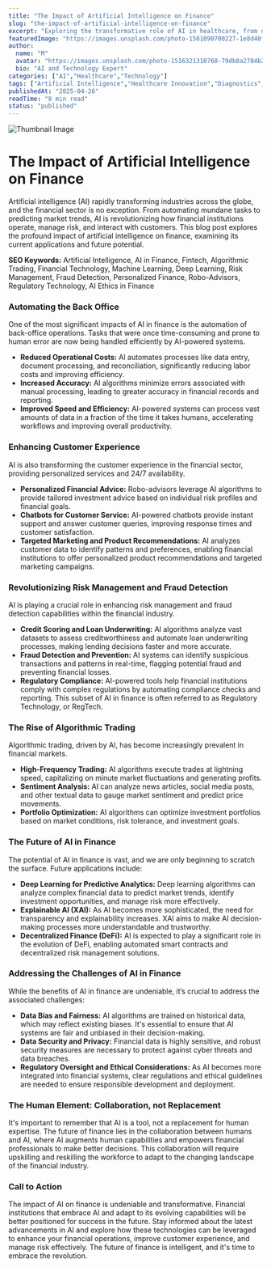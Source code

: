 ```yaml
---
title: "The Impact of Artificial Intelligence on Finance"
slug: "the-impact-of-artificial-intelligence-on-finance"
excerpt: "Exploring the transformative role of AI in healthcare, from diagnostics to drug discovery."
featuredImage: "https://images.unsplash.com/photo-1581090700227-1e8d40f0a436"
author:
  name: "M"
  avatar: "https://images.unsplash.com/photo-1516321310768-79db8a2784b2"
  bio: "AI and Technology Expert"
categories: ["AI","Healthcare","Technology"]
tags: ["Artificial Intelligence","Healthcare Innovation","Diagnostics","Drug Discovery"]
publishedAt: "2025-04-26"
readTime: "8 min read"
status: "published"
---
```

![Thumbnail Image](https://images.unsplash.com/photo-1581090700227-1e8d40f0a436 "AI in Healthcare")

# The Impact of Artificial Intelligence on Finance

Artificial intelligence (AI)  rapidly transforming industries across the globe, and the financial sector is no exception. From automating mundane tasks to predicting market trends, AI is revolutionizing how financial institutions operate, manage risk, and interact with customers. This blog post explores the profound impact of artificial intelligence on finance, examining its current applications and future potential.

**SEO Keywords:** Artificial Intelligence, AI in Finance, Fintech, Algorithmic Trading, Financial Technology, Machine Learning, Deep Learning, Risk Management, Fraud Detection, Personalized Finance, Robo-Advisors, Regulatory Technology, AI Ethics in Finance

### Automating the Back Office

One of the most significant impacts of AI in finance is the automation of back-office operations.  Tasks that were once time-consuming and prone to human error are now being handled efficiently by AI-powered systems.

* **Reduced Operational Costs:** AI automates processes like data entry, document processing, and reconciliation, significantly reducing labor costs and improving efficiency.
* **Increased Accuracy:**  AI algorithms minimize errors associated with manual processing, leading to greater accuracy in financial records and reporting.
* **Improved Speed and Efficiency:** AI-powered systems can process vast amounts of data in a fraction of the time it takes humans, accelerating workflows and improving overall productivity.


### Enhancing Customer Experience

AI is also transforming the customer experience in the financial sector, providing personalized services and 24/7 availability.

* **Personalized Financial Advice:** Robo-advisors leverage AI algorithms to provide tailored investment advice based on individual risk profiles and financial goals.
* **Chatbots for Customer Service:** AI-powered chatbots provide instant support and answer customer queries, improving response times and customer satisfaction.
* **Targeted Marketing and Product Recommendations:** AI analyzes customer data to identify patterns and preferences, enabling financial institutions to offer personalized product recommendations and targeted marketing campaigns.


### Revolutionizing Risk Management and Fraud Detection

AI is playing a crucial role in enhancing risk management and fraud detection capabilities within the financial industry.

* **Credit Scoring and Loan Underwriting:** AI algorithms analyze vast datasets to assess creditworthiness and automate loan underwriting processes, making lending decisions faster and more accurate.
* **Fraud Detection and Prevention:** AI systems can identify suspicious transactions and patterns in real-time, flagging potential fraud and preventing financial losses.
* **Regulatory Compliance:**  AI-powered tools help financial institutions comply with complex regulations by automating compliance checks and reporting. This subset of AI in finance is often referred to as Regulatory Technology, or RegTech.


### The Rise of Algorithmic Trading

Algorithmic trading, driven by AI, has become increasingly prevalent in financial markets.

* **High-Frequency Trading:** AI algorithms execute trades at lightning speed, capitalizing on minute market fluctuations and generating profits.
* **Sentiment Analysis:** AI can analyze news articles, social media posts, and other textual data to gauge market sentiment and predict price movements.
* **Portfolio Optimization:** AI algorithms can optimize investment portfolios based on market conditions, risk tolerance, and investment goals.


### The Future of AI in Finance

The potential of AI in finance is vast, and we are only beginning to scratch the surface.  Future applications include:

* **Deep Learning for Predictive Analytics:** Deep learning algorithms can analyze complex financial data to predict market trends, identify investment opportunities, and manage risk more effectively.
* **Explainable AI (XAI):** As AI becomes more sophisticated, the need for transparency and explainability increases. XAI aims to make AI decision-making processes more understandable and trustworthy.
* **Decentralized Finance (DeFi):**  AI is expected to play a significant role in the evolution of DeFi, enabling automated smart contracts and decentralized risk management solutions.


### Addressing the Challenges of AI in Finance

While the benefits of AI in finance are undeniable, it’s crucial to address the associated challenges:

* **Data Bias and Fairness:** AI algorithms are trained on historical data, which may reflect existing biases.  It's essential to ensure that AI systems are fair and unbiased in their decision-making.
* **Data Security and Privacy:**  Financial data is highly sensitive, and robust security measures are necessary to protect against cyber threats and data breaches.
* **Regulatory Oversight and Ethical Considerations:** As AI becomes more integrated into financial systems, clear regulations and ethical guidelines are needed to ensure responsible development and deployment.


### The Human Element:  Collaboration, not Replacement

It's important to remember that AI is a tool, not a replacement for human expertise.  The future of finance lies in the collaboration between humans and AI, where AI augments human capabilities and empowers financial professionals to make better decisions.  This collaboration will require upskilling and reskilling the workforce to adapt to the changing landscape of the financial industry.


### Call to Action

The impact of AI on finance is undeniable and transformative.  Financial institutions that embrace AI and adapt to its evolving capabilities will be better positioned for success in the future.  Stay informed about the latest advancements in AI and explore how these technologies can be leveraged to enhance your financial operations, improve customer experience, and manage risk effectively.  The future of finance is intelligent, and it's time to embrace the revolution.
